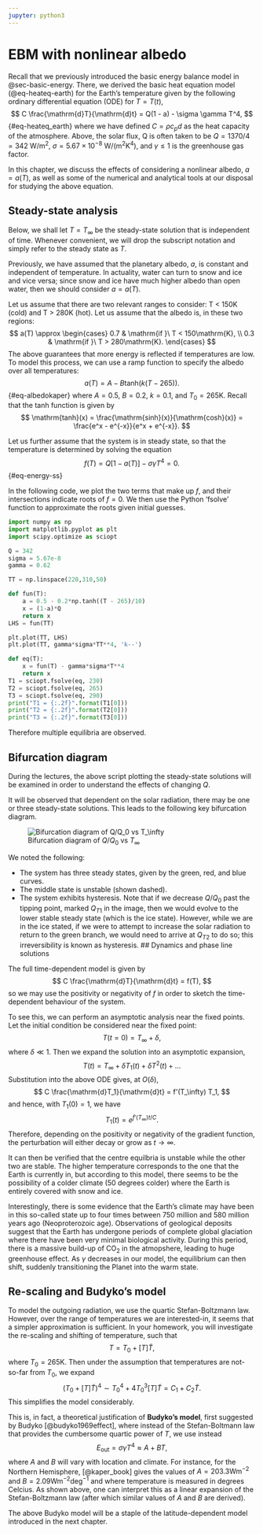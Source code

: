 ```yaml
---
jupyter: python3
---
```


# EBM with nonlinear albedo {#sec-box-energy}


Recall that we previously introduced the basic energy balance model in @sec-basic-energy. There, we derived the basic heat equation model (@eq-heateq-earth) for the Earth's temperature given by the following ordinary differential equation (ODE) for $T = T(t)$,  
$$
C \frac{\mathrm{d}T}{\mathrm{d}t} = Q(1 - a) - \sigma \gamma T^4,
$$ {#eq-heateq_earth}
where we have defined $C = \rho c_p d$ as the heat capacity of the atmosphere. Above, the solar flux, Q is often taken to be $Q = 1370/4 = 342$ W/m<sup>2</sup>, $\sigma = 5.67 \times 10^{-8}$ W/(m<sup>2</sup>K<sup>4</sup>), and $\gamma \leq 1$ is the greenhouse gas factor.

In this chapter, we discuss the effects of considering a nonlinear albedo, $a = a(T)$, as well as some of the numerical and analytical tools at our disposal for studying the above equation. 


## Steady-state analysis

Below, we shall let $T = T_\infty$ be the steady-state solution that is independent of time. Whenever convenient, we will drop the subscript notation and simply refer to the steady state as $T$. 

Previously, we have assumed that the planetary albedo, $a$, is constant and independent of temperature. In actuality, water can turn to snow and ice and vice versa; since snow and ice have much higher albedo than open water, then we should consider $a = a(T)$. 

Let us assume that there are two relevant ranges to consider:  T < 150K (cold) and T > 280K (hot). Let us assume that the albedo is, in these two regions:
$$
a(T) \approx 
\begin{cases}
0.7 & \mathrm{if }\ T < 150\mathrm{K}, \\
0.3 & \mathrm{if }\ T > 280\mathrm{K}.
\end{cases}
$$
The above guarantees that more energy is reflected if temperatures are low. To model this process, we can use a ramp function to specify the albedo over all temperatures:
$$
a(T) = A - B \mathrm{tanh}\left(k(T - 265)\right).
$$ {#eq-albedokaper}
where $A = 0.5$, $B = 0.2$, $k = 0.1$, and $T_0 = 265 \mathrm{K}$. Recall that the tanh function is given by 
$$
\mathrm{tanh}(x) = \frac{\mathrm{sinh}(x)}{\mathrm{cosh}(x)} = \frac{e^x - e^{-x}}{e^x + e^{-x}}.
$$ 

Let us further assume that the system is in steady state, so that the temperature is determined by solving the equation
$$
f(T) = Q[1 - a(T)] - \sigma \gamma T^4 = 0.
$$ {#eq-energy-ss}

<!--
It is convenient for us to re-write this as 
$$
\tilde{Q_0}\tilde{Q}'[1 - a(T)] - T^4 = 0.
$$ 
where
$$
\tilde{Q_0} = \frac{1}{4} \frac{Q}{\sigma_0 \gamma_0} \, K^4 = \frac{1}{4} \frac{1370}{(5.67 \times 10^{-8})(0.6)} = 
$$ 
-->

In the following code, we plot the two terms that make up $f$, and their intersections indicate roots of $f = 0$. We then use the Python 'fsolve' function to approximate the roots given initial guesses. 

```python
import numpy as np
import matplotlib.pyplot as plt
import scipy.optimize as sciopt

Q = 342
sigma = 5.67e-8 
gamma = 0.62

TT = np.linspace(220,310,50)

def fun(T):
	a = 0.5 - 0.2*np.tanh((T - 265)/10)
	x = (1-a)*Q
	return x
LHS = fun(TT)

plt.plot(TT, LHS)
plt.plot(TT, gamma*sigma*TT**4, 'k--')

def eq(T):
	x = fun(T) - gamma*sigma*T**4
	return x
T1 = sciopt.fsolve(eq, 230)
T2 = sciopt.fsolve(eq, 265)
T3 = sciopt.fsolve(eq, 290)
print("T1 = {:.2f}".format(T1[0]))
print("T2 = {:.2f}".format(T2[0]))
print("T3 = {:.2f}".format(T3[0]))
```

Therefore multiple equilibria are observed. 

## Bifurcation diagram

During the lectures, the above script plotting the steady-state solutions will be examined in order to understand the effects of changing $Q$. 

It will be observed that dependent on the solar radiation, there may be one or three steady-state solutions. This leads to the following key bifurcation diagram. 

![Bifurcation diagram of $Q/Q_0$ vs $T_\infty$](img/2023-05-06-14-13-15.png){#fig-basicEBM-bif}

We noted the following:

* The system has three steady states, given by the green, red, and blue curves. 
* The middle state is unstable (shown dashed). 
* The system exhibits hysteresis. Note that if we decrease $Q/Q_0$ past the tipping point, marked $Q_{T1}$ in the image, then we would evolve to the lower stable steady state (which is the ice state). However, while we are in the ice stated, if we were to attempt to increase the solar radiation to return to the green branch, we would need to arrive at $Q_{T2}$ to do so; this irreversibility is known as hysteresis. 
## Dynamics and phase line solutions

The full time-dependent model is given by 
$$
C \frac{\mathrm{d}T}{\mathrm{d}t} = f(T), 
$$
so we may use the positivity or negativity of $f$ in order to sketch the time-dependent behaviour of the system. 

To see this, we can perform an asymptotic analysis near the fixed points. Let the initial condition be considered near the fixed point:
$$
T(t = 0) = T_\infty + \delta,
$$ 
where $\delta \ll 1$. Then we expand the solution into an asymptotic expansion, 
$$
T(t) = T_\infty + \delta T_1(t) + \delta T^2(t) + \ldots
$$ 
Substitution into the above ODE gives, at $O(\delta)$, 
$$
C \frac{\mathrm{d}T_1}{\mathrm{d}t} = f'(T_\infty) T_1, 
$$ 
and hence, with $T_1(0) = 1$, we have
$$
T_1(t) = e^{f'(T_\infty) t/C}.
$$ 
Therefore, depending on the positivity or negativity of the gradient function, the perturbation will either decay or grow as $t\to\infty$.

It can then be verified that the centre equilbria is unstable while the other two are stable. The higher temperature corresponds to the one that the Earth is currently in, but according to this model, there seems to be the possibility of a colder climate (50 degrees colder) where the Earth is entirely covered with snow and ice. 

Interestingly, there is some evidence that the Earth's climate may have been in this so-called \emph{Snowball Earth} state up to four times between 750 million and 580 million years ago (Neoproterozoic age). Observations of geological deposits suggest that the Earth has undergone periods of complete global glaciation where there have been very minimal biological activity. During this period, there is a massive build-up of CO~2~ in the atmopshere, leading to huge greenhouse effect. As $\gamma$ decreases in our model, the equilibrium can then shift, suddenly transitioning the Planet into the warm state. 




<!-- 

## Newton solver for the steady states

In the above code, we used the built-in Python codes (fsolve) to solve for the steady-states. It is a good idea to learn (or review, if you have learned it previously) how to design your own solver. An implementation of Newton's solver is given by the following pseudo-code:

:::{.callout-note}
## Pseudocode for Newton's method

```
1. input x0, tolerance, maxiterations, f, df

2. repeat while |f(x0)| > tol and iterations < maxiterations

	a. set y0 = f(x0)
	   set yp = df(x0)
	
	b. set x1 = x0 - y0/yp

	c. print iter #, x1, and f(x1)

	d. set x0 = x1
```
:::


We discuss Newton's method in @sec-newton. 

Using the simplest Newton code there, we can solve for one of the roots.


```python
import numpy as np

def Newton(f, df, x, maxiter=100, tol=1e-12, display=0):
	i = 0
	while (abs(f(x) - 0) > tol) and (i < maxiter):
		err = f(x)
		x = x - err / df(x)
		if display == 1:
			print("f(x) = ", np.abs(err), ", x = ", x)
		i = i + 1
	return x, err


Q = 1370
sigma = 5.67e-8
gamma = 0.62

a = lambda T: 0.5 - 0.2*np.tanh((T - 265)/10)
da = lambda T: -0.2*1/np.cosh((T-265)/10)**2/10

f = lambda T: Q/4*(1-a(T)) - sigma*gamma*T**4
df = lambda T: -Q/4*da(T) - 4*sigma*gamma*T**3

x = 290
x, err = Newton(f, df, x, 10, 1e-8, 1)
print("Final approximation = ", x)
```
--> 


<!-- ## Numerical continuation of the steady states -->
<!---->
<!-- We have done a preliminary steady-state analysis of  -->
<!-- $$ -->
<!-- Q (1 - a(T)) - \sigma \gamma T^4, -->
<!-- $$ -->
<!-- but we would like to better understand how these steady-states may change depending on the parameters. For example, we would like to understand how the solutions vary of the solar constant related to $Q$ varies; or we would like to understand how solutions vary as $\gamma$ varies.  -->
<!---->
<!---->
<!-- More specifically, we would like to design some numerical routines that would allow us to (smartly!) solve for the roots of the above equation as the parameters are varied. Although the above problem (roots of a single equation) is simple enough to do this in a manual way, the methods of *numerical continuation* we learn in this chapter is applicable to much more general set of problems. -->
<!---->
<!---->
<!-- Suppose that we are interested in studying how the steady-states (up to three) change as $Q$ changes. Then we are interested in producing a diagram of $Q$ vs. $T$. The basic idea is to start with an initial solution at some value of $Q$, increment $Q$, then solve for the next value using the previous value as a guess. This involves the following pseudocode: -->
<!---->
<!-- :::{.callout-note} -->
<!-- ## Numerical continuation  -->
<!---->
<!-- ``` -->
<!-- 1. Input guess T0, f, df, parameter Q1 -->
<!---->
<!-- 	a. Call Newton's method via Newton(f, df, T0, Q1)  -->
<!-- 	b. Obtain a preliminary solution (T1, Q1) -->
<!---->
<!-- 2. Increment Q1 = Q1 + dQ  -->
<!---->
<!-- 	a. Call Newton's method via Newton(f, df, T1, Q1) -->
<!-- 	b. Obtain a new solution (T1, Q1) -->
<!---->
<!-- 3. Repeat 2 until we reach a desired Q value -->
<!-- ``` -->
<!-- ::: -->
<!---->
<!-- The following code provides continuation for one of the roots. -->
<!---->
<!---->
<!-- ```{python} -->
<!-- import numpy as np -->
<!-- import matplotlib.pyplot as plt -->
<!-- from scipy.optimize import fsolve -->
<!-- from scipy.optimize import root -->
<!---->
<!-- sigma = 5.67e-8 -->
<!-- gamma = 0.62 -->
<!-- a = lambda T: 0.5 - 0.2*np.tanh((T - 265)/10) -->
<!---->
<!-- Q0 = 342 -->
<!-- Qmat = np.linspace(250, 450, 30) -->
<!-- Tmat = 0*Qmat -->
<!---->
<!-- # Initial guess -->
<!-- x = 220 -->
<!-- for i, Q in enumerate(Qmat): -->
<!-- 	f = lambda T: Q*(1-a(T)) - sigma*gamma*T**4 -->
<!-- 	sol = root(f, x) -->
<!-- 	# If solution not found, output error -->
<!-- 	if sol.success != 1: -->
<!-- 		print("Q/Q0 = ", Q/Q0, ": ", sol.message) -->
<!-- 	Tmat[i] = sol.x -->
<!---->
<!-- plt.plot(Qmat/Q0, Tmat, 'o'); -->
<!---->
<!-- plt.xlabel('Q/Q0'); -->
<!-- plt.ylabel('T'); -->
<!-- ``` -->
<!---->
<!-- Above, we have scaled $Q$ with the reference value of $Q_0 = 342$.  -->
<!---->
<!-- In your lecture, problem class, or exercises, you will design continuation on the other branches of solutions, and then study the result and its implications. During the lecture, we studied `MA30287/notebooks/lecture13_EBM.ipynb` which can be found [at this link](https://maths.jupyterhub.bath.ac.uk/hub/user-redirect/lab/tree/courses/MA30287/notebooks/lecture13_EBM.ipynb). -->


## Re-scaling and Budyko's model {#sec-budyko}

To model the outgoing radiation, we use the quartic Stefan-Boltzmann law. However, over the range of temperatures we are interested-in, it seems that a simpler approximation is sufficient. In your homework, you will investigate the re-scaling and shifting of temperature, such that 
$$
T = T_0 + [T]\tilde{T},
$$ 
where $T_0 = 265 \mathrm{K}$. Then under the assumption that temperatures are not-so-far from $T_0$, we expand
$$
(T_0 + [T]\tilde{T})^4 \sim T_0^4 + 4 T_0^3 [T] \tilde{T} = 
C_1 + C_2 \tilde{T}.
$$ 
This simplifies the model considerably.

This is, in fact, a theoretical justification of **Budyko's model**, first suggested by Budyko [@budyko1969effect], where instead of the Stefan-Boltmann law that provides the cumbersome quartic power of $T$, we use instead 
$$
E_\text{out} = \sigma \gamma T^4 \approx A + BT,
$$
where $A$ and $B$ will vary with location and climate. For instance, for the Northern Hemisphere, [@kaper_book] gives the values of $A = 203.3\text{Wm}^{-2}$ and $B = 2.09 \text{Wm}^{-2}\text{deg}^{-1}$ and where temperature is measured in degrees Celcius. As shown above, one can interpret this as a linear expansion of the Stefan-Boltzmann law (after which similar values of $A$ and $B$ are derived). 

The above Budyko model will be a staple of the latitude-dependent model introduced in the next chapter. 

<!-- 
## Budyoko's model  

(Sec. 2.8 of Kapler & Engler)

Prevously we used the assumption that the outgoing radiation follows the Stefan-Boltzmann law (@eq-SBlaw). Based on observational data, there seems to be a simpler linear law, first suggested by Budyko [@budyko1969effect]. The law can be written as 
$$
E_\text{out} = A + BT,
$$ {#eq-budykolaw}
where $A$ and $B$ will vary with location and climate. For:q
instance, for the Northern Hemisphere, [@kaper_book] gives the values of $A = 203.3\text{Wm}^{-2}$ and $B = 2.09 \text{Wm}^{-2}\text{deg}^{-1}$ and where temperature is measured in degrees Celcius. One can interpret this as a linear expansion of the Stefan Boltzmann law about $T = 0$ (after which similar values of $A$ and $B$ are derived). 
-->


